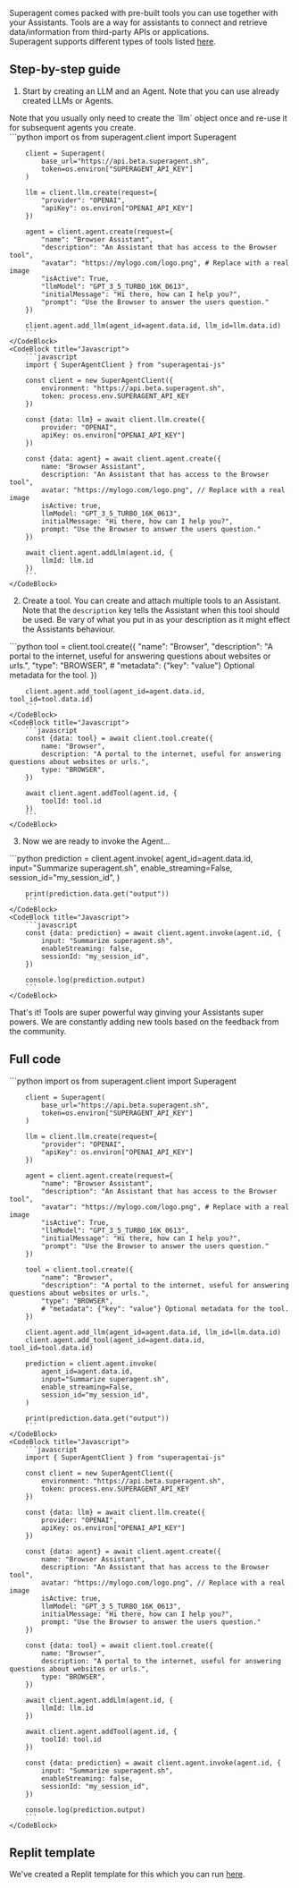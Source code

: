 Superagent comes packed with pre-built tools you can use together with your Assistants. Tools are a way for assistants to connect and retrieve data/information from third-party APIs or applications.  
Superagent supports different types of tools listed [here](https://docs.superagent.sh/overview/overview/concepts#tools).

## Step-by-step guide

1. Start by creating an LLM and an Agent. Note that you can use already created LLMs or Agents.

<Callout intent="warn">
Note that you usually only need to create the `llm` object once and re-use it for subsequent agents you create.
</Callout>
<br/>

<CodeBlocks>
    <CodeBlock title="Python">
        ```python
        import os
        from superagent.client import Superagent
        
        client = Superagent(
            base_url="https://api.beta.superagent.sh",
            token=os.environ["SUPERAGENT_API_KEY"]
        )

        llm = client.llm.create(request={
            "provider": "OPENAI",
            "apiKey": os.environ["OPENAI_API_KEY"]
        })

        agent = client.agent.create(request={
            "name": "Browser Assistant",
            "description": "An Assistant that has access to the Browser tool",
            "avatar": "https://mylogo.com/logo.png", # Replace with a real image
            "isActive": True,
            "llmModel": "GPT_3_5_TURBO_16K_0613",
            "initialMessage": "Hi there, how can I help you?",
            "prompt": "Use the Browser to answer the users question."
        })

        client.agent.add_llm(agent_id=agent.data.id, llm_id=llm.data.id)
        ```
    </CodeBlock>
    <CodeBlock title="Javascript">
        ```javascript
        import { SuperAgentClient } from "superagentai-js"
        
        const client = new SuperAgentClient({
            environment: "https://api.beta.superagent.sh",
            token: process.env.SUPERAGENT_API_KEY
        })

        const {data: llm} = await client.llm.create({
            provider: "OPENAI",
            apiKey: os.environ["OPENAI_API_KEY"]
        })

        const {data: agent} = await client.agent.create({
            name: "Browser Assistant",
            description: "An Assistant that has access to the Browser tool",
            avatar: "https://mylogo.com/logo.png", // Replace with a real image
            isActive: true,
            llmModel: "GPT_3_5_TURBO_16K_0613",
            initialMessage: "Hi there, how can I help you?",
            prompt: "Use the Browser to answer the users question."
        })

        await client.agent.addLlm(agent.id, {
            llmId: llm.id
        })
        ```
    </CodeBlock>
</CodeBlocks>

2. Create a tool. You can create and attach multiple tools to an Assistant. Note that the `description` key tells the Assistant when this tool should be used. Be vary of what you put in as your description as it might effect the Assistants behaviour.
<CodeBlocks>
    <CodeBlock title="Python">
        ```python 
        tool = client.tool.create({
            "name": "Browser",
            "description": "A portal to the internet, useful for answering questions about websites or urls.",
            "type": "BROWSER",
            # "metadata": {"key": "value"} Optional metadata for the tool. 
        })

        client.agent.add_tool(agent_id=agent.data.id, tool_id=tool.data.id)
        ```
    </CodeBlock>
    <CodeBlock title="Javascript">
        ```javascript
        const {data: tool} = await client.tool.create({
            name: "Browser",
            description: "A portal to the internet, useful for answering questions about websites or urls.",
            type: "BROWSER",
        })

        await client.agent.addTool(agent.id, {
            toolId: tool.id
        })
        ```
    </CodeBlock>
</CodeBlocks>

3. Now we are ready to invoke the Agent...
<CodeBlocks>
    <CodeBlock title="Python">
       ```python
        prediction = client.agent.invoke(
            agent_id=agent.data.id,
            input="Summarize superagent.sh",
            enable_streaming=False,
            session_id="my_session_id",
        )

        print(prediction.data.get("output"))
        ```
    </CodeBlock>
    <CodeBlock title="Javascript">
        ```javascript
        const {data: prediction} = await client.agent.invoke(agent.id, {
            input: "Summarize superagent.sh",
            enableStreaming: false,
            sessionId: "my_session_id", 
        })

        console.log(prediction.output)
        ```
    </CodeBlock>
</CodeBlocks>
    

That's it! Tools are super powerful way ginving your Assistants super powers. We are constantly adding new tools based on the feedback from the community. 

## Full code
<CodeBlocks>
    <CodeBlock title="Python">
       ```python 
        import os
        from superagent.client import Superagent
        
        client = Superagent(
            base_url="https://api.beta.superagent.sh",
            token=os.environ["SUPERAGENT_API_KEY"]
        )

        llm = client.llm.create(request={
            "provider": "OPENAI",
            "apiKey": os.environ["OPENAI_API_KEY"]
        })

        agent = client.agent.create(request={
            "name": "Browser Assistant",
            "description": "An Assistant that has access to the Browser tool",
            "avatar": "https://mylogo.com/logo.png", # Replace with a real image
            "isActive": True,
            "llmModel": "GPT_3_5_TURBO_16K_0613",
            "initialMessage": "Hi there, how can I help you?",
            "prompt": "Use the Browser to answer the users question."
        })

        tool = client.tool.create({
            "name": "Browser",
            "description": "A portal to the internet, useful for answering questions about websites or urls.",
            "type": "BROWSER",
            # "metadata": {"key": "value"} Optional metadata for the tool. 
        })

        client.agent.add_llm(agent_id=agent.data.id, llm_id=llm.data.id)
        client.agent.add_tool(agent_id=agent.data.id, tool_id=tool.data.id)

        prediction = client.agent.invoke(
            agent_id=agent.data.id,
            input="Summarize superagent.sh",
            enable_streaming=False,
            session_id="my_session_id",
        )

        print(prediction.data.get("output"))
        ```
    </CodeBlock>
    <CodeBlock title="Javascript">
        ```javascript
        import { SuperAgentClient } from "superagentai-js"
        
        const client = new SuperAgentClient({
            environment: "https://api.beta.superagent.sh",
            token: process.env.SUPERAGENT_API_KEY
        })

        const {data: llm} = await client.llm.create({
            provider: "OPENAI",
            apiKey: os.environ["OPENAI_API_KEY"]
        })

        const {data: agent} = await client.agent.create({
            name: "Browser Assistant",
            description: "An Assistant that has access to the Browser tool",
            avatar: "https://mylogo.com/logo.png", // Replace with a real image
            isActive: true,
            llmModel: "GPT_3_5_TURBO_16K_0613",
            initialMessage: "Hi there, how can I help you?",
            prompt: "Use the Browser to answer the users question."
        })        
        
        const {data: tool} = await client.tool.create({
            name: "Browser",
            description: "A portal to the internet, useful for answering questions about websites or urls.",
            type: "BROWSER",
        })

        await client.agent.addLlm(agent.id, {
            llmId: llm.id
        })

        await client.agent.addTool(agent.id, {
            toolId: tool.id
        })

        const {data: prediction} = await client.agent.invoke(agent.id, {
            input: "Summarize superagent.sh",
            enableStreaming: false,
            sessionId: "my_session_id", 
        })

        console.log(prediction.output)
        ```
    </CodeBlock>
</CodeBlocks>
    
## Replit template

We've created a Replit template for this which you can run [here](https://replit.com/@homanp/Chat-with-tools-py#main.py).